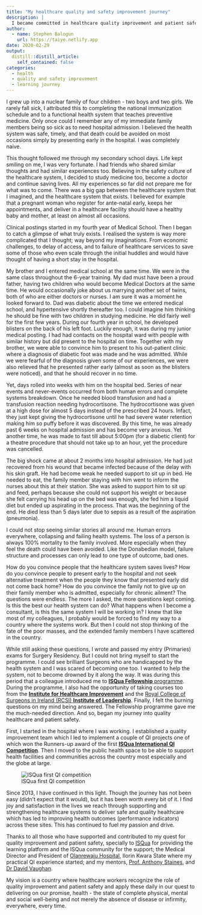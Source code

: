 ```yaml
---
title: "My healthcare quality and safety improvement journey"
description: |
  I became committed in healthcare quality improvement and patient safety following my encounter with the ISQua Fellowship programme. This answered many of the burning questions I have hitherto had and fueled my passion and desire.
author:
  - name: Stephen Balogun
    url: https://taiye.netlify.app
date: 2020-02-29
output:
  distill::distill_article:
    self_contained: false
categories:
  - health
  - quality and safety improvement
  - learning journey
---
```


I grew up into a nuclear family of four children - two boys and two girls. We rarely fall sick, I attributed this to completing the national immunization schedule and to a functional health system that teaches preventive medicine. Only once could I remember any of my immediate family members being so sick as to need hospital admission. I believed the health system was safe, timely, and that death could be avoided on most occasions simply by presenting early in the hospital. I was completely naive.  

This thought followed me through my secondary school days. Life kept smiling on me, I was very fortunate. I had friends who shared similar thoughts and had similar experiences too. Believing in the safety culture of the healthcare system, I decided to study medicine too, become a doctor and continue saving lives. All my experiences so far did not prepare me for what was to come. There was a big gap between the healthcare system that I imagined, and the healthcare system that exists. I believed for example that a pregnant woman who register for ante-natal early, keeps her appointments, and deliver in a healthcare facility should have a healthy baby and mother, at least on almost all occasions.   

Clinical postings started in my fourth year of Medical School. Then I began to catch a glimpse of what truly exists. I realised the system is way more complicated that I thought; way beyond my imaginations. From economic challenges, to delay of access, and to failure of healthcare services to save some of those who even scale through the initial huddles and would have thought of having a short stay in the hospital.  

My brother and I entered medical school at the same time. We were in the same class throughout the 6-year training. My dad must have been a proud father, having two children who would become Medical Doctors at the same time. He would occasionally joke about us marrying another set of twins, both of who are either doctors or nurses. I am sure it was a moment he looked forward to. Dad was diabetic about the time we entered medical school, and hypertensive shortly thereafter too. I could imagine him thinking he should be fine with two children in studying medicine. He did fairly well for the first few years. During our fourth year in school, he developed blisters on the back of his left foot. Luckily enough, it was during my junior medical posting. I had had contacts on the hospital ward with people with similar history but did present to the hospital on time. Together with my brother, we were able to convince him to present to his out-patient clinic where a diagnosis of diabetic foot was made and he was admitted. While we were fearful of the diagnosis given some of our experiences, we were also relieved that he presented rather early (almost as soon as the blisters were noticed), and that he should recover in no time. 

Yet, days rolled into weeks with him on the hospital bed. Series of near events and never-events occurred from both human errors and complete systems breakdown. Once he needed blood transfusion and had a transfusion reaction needing hydrocortisone. The hydrocortisone was given at a high dose for almost 5 days instead of the prescribed 24 hours. Infact, they just kept giving the hydrocortisone until he had severe water retention making him so puffy before it was discovered. By this time, he was already past 6 weeks on hospital admission and has become very anxious. Yet another time, he was made to fast till about 5:00pm (for a diabetic client) for a theatre procedure that should not take up to an hour, yet the procedure was cancelled.  

The big shock came at about 2 months into hospital admission. He had just recovered from his wound that became infected because of the delay with his skin graft. He had become weak he needed support to sit up in bed. He needed to eat, the family member staying with him went to inform the nurses about this at their station. She was asked to support him to sit up and feed, perhaps because she could not support his weight or because she felt carrying his head up on the bed was enough, she fed him a liquid diet but ended up aspirating in the process. That was the beginning of the end. He died less than 5 days later due to sepsis as a result of the aspiration (pneumonia).  

I could not stop seeing similar stories all around me. Human errors everywhere, collapsing and failing health systems. The loss of a person is always 100% mortality to the family involved. More especially when they feel the death could have been avoided. Like the Donabedian model, failure structure and processes can only lead to one type of outcome, bad ones.

How do you convince people that the healthcare system saves lives? How do you convince people to present early to the hospital and not seek alternative treatment when the people they know that presented early did not come back home? How do you convince the family not to give up on their family member who is admitted, especially for chronic ailment? The questions were endless. The more I asked, the more questions kept coming. Is this the best our health system can do? What happens when I become a consultant, is this the same system I will be working in? I knew that like most of my colleagues, I probably would be forced to find my way to a country where the systems work. But then I could not stop thinking of the fate of the poor masses, and the extended family members I have scattered in the country.   

While still asking these questions, I wrote and passed my entry (Primaries) exams for Surgery Residency. But I could not bring myself to start the programme. I could see brilliant Surgeons who are handicapped by the health system and I was scared of becoming one too. I wanted to help the system, not to become drowned by it along the way. It was during this period that a colleague introduced me to [**ISQua Fellowship** programme](https://isqua.org/). During the programme, I also had the opportunity of taking courses too from the [**Institute for Healthcare Improvement**](https://ihi.org) and the [Royal College of Surgeons in Ireland (RCSI) **Institute of Leadership**](https://rcsi.com/leadership/). Finally, I felt the burning questions on my mind being answered. The Fellowship programme gave me the much-needed direction. And so, began my journey into quality healthcare and patient safety.  

First, I started in the hospital where I was working. I established a quality improvement team which I led to implement a couple of QI projects one of which won the Runners-up award of the first [**ISQua International QI Competition**](https://linkedin.com/pulse/sawubona-reflecting-isquas-annual-meeting-cape-town-south-cornue/). Then I moved to the public health space to be able to support health facilities and communities across the country most especially and the globe at large.  

![ISQua first QI competition](qi_competition.jpg)  

Since 2013, I have continued in this light. Though the journey has not been easy (didn't expect that it would), but it has been worth every bit of it. I find joy and satisfaction in the lives we reach through supporting and strengthening healthcare systems to deliver safe and quality healthcare which has led to improving health outcomes (performance indicators) across these sites. This has continued to fuel my passion and drive. 

Thanks to all those who have supported and contributed to my quest for quality improvement and patient safety, specially to [ISQua](https://isqua.org) for providing the learning platform and the ISQua community for the support; the Medical Director and President of [Olanrewaju Hospital](https://olanrewajuhospital.com.ng/), Ilorin Kwara State where my practical QI experience started; and my mentors, [Prof. Anthony Staines](https://twitter.com/AnthonyStaines), and [Dr David Vaughan](https://twitter.com/davidjvaughan).  

My vision is a country where healthcare workers recognize the role of quality improvement and patient safety and apply these daily in our quest to delivering on our promise, health - the state of complete physical, mental and social well-being and not merely the absence of disease or infirmity, everywhere, every time.

